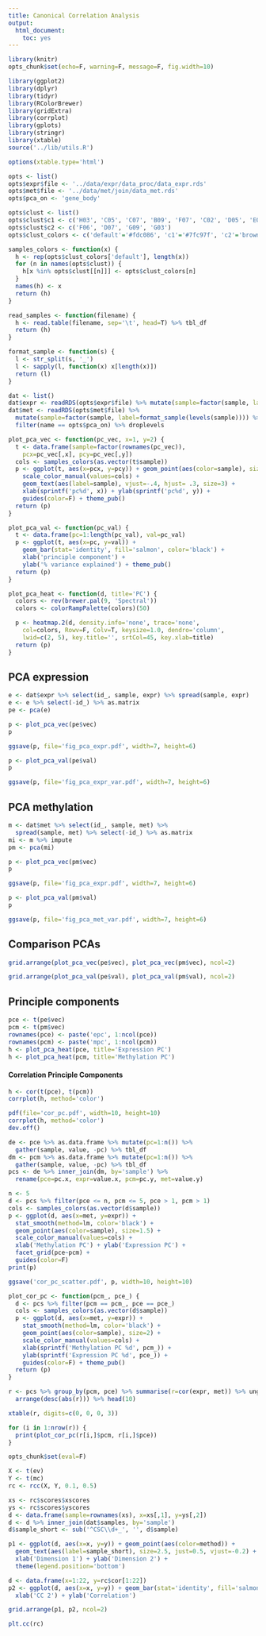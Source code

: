 ```yaml
---
title: Canonical Correlation Analysis
output:
  html_document:
    toc: yes
---
```


```r
library(knitr)
opts_chunk$set(echo=F, warning=F, message=F, fig.width=10)
```

```r
library(ggplot2)
library(dplyr)
library(tidyr)
library(RColorBrewer)
library(gridExtra)
library(corrplot)
library(gplots)
library(stringr)
library(xtable)
source('../lib/utils.R')
```

```r
options(xtable.type='html')
```

```r
opts <- list()
opts$expr$file <- '../data/expr/data_proc/data_expr.rds'
opts$met$file <- '../data/met/join/data_met.rds'
opts$pca_on <- 'gene_body'

opts$clust <- list()
opts$clust$c1 <- c('H03', 'C05', 'C07', 'B09', 'F07', 'C02', 'D05', 'E09', 'F01', 'B05', 'H10', 'E01', 'B10')
opts$clust$c2 <- c('F06', 'D07', 'G09', 'G03')
opts$clust_colors <- c('default'='#fdc086', 'c1'='#7fc97f', 'c2'='brown1')

samples_colors <- function(x) {
  h <- rep(opts$clust_colors['default'], length(x))
  for (n in names(opts$clust)) {
    h[x %in% opts$clust[[n]]] <- opts$clust_colors[n]
  }
  names(h) <- x
  return (h)
}
```

```r
read_samples <- function(filename) {
  h <- read.table(filename, sep='\t', head=T) %>% tbl_df
  return (h)
}

format_sample <- function(s) {
  l <- str_split(s, '_')
  l <- sapply(l, function(x) x[length(x)])
  return (l)
}

dat <- list()
dat$expr <- readRDS(opts$expr$file) %>% mutate(sample=factor(sample, label=format_sample(levels(sample))))
dat$met <- readRDS(opts$met$file) %>%
  mutate(sample=factor(sample, label=format_sample(levels(sample)))) %>%
  filter(name == opts$pca_on) %>% droplevels
```

```r
plot_pca_vec <- function(pc_vec, x=1, y=2) {
  t <- data.frame(sample=factor(rownames(pc_vec)),
    pcx=pc_vec[,x], pcy=pc_vec[,y])
  cols <- samples_colors(as.vector(t$sample))
  p <- ggplot(t, aes(x=pcx, y=pcy)) + geom_point(aes(color=sample), size=2) +
    scale_color_manual(values=cols) +
    geom_text(aes(label=sample), vjust=-.4, hjust= .3, size=3) +
    xlab(sprintf('pc%d', x)) + ylab(sprintf('pc%d', y)) +
    guides(color=F) + theme_pub()
  return (p)
}

plot_pca_val <- function(pc_val) {
  t <- data.frame(pc=1:length(pc_val), val=pc_val)
  p <- ggplot(t, aes(x=pc, y=val)) +
    geom_bar(stat='identity', fill='salmon', color='black') +
    xlab('principle component') +
    ylab('% variance explained') + theme_pub()
  return (p)
}

plot_pca_heat <- function(d, title='PC') {
  colors <- rev(brewer.pal(9, 'Spectral'))
  colors <- colorRampPalette(colors)(50)

  p <- heatmap.2(d, density.info='none', trace='none',
    col=colors, Rowv=F, Colv=T, keysize=1.0, dendro='column',
    lwid=c(2, 5), key.title='', srtCol=45, key.xlab=title)
  return (p)
}
```

## PCA expression

```r
e <- dat$expr %>% select(id_, sample, expr) %>% spread(sample, expr)
e <- e %>% select(-id_) %>% as.matrix
pe <- pca(e)
```

```r
p <- plot_pca_vec(pe$vec)
p
```

```r
ggsave(p, file='fig_pca_expr.pdf', width=7, height=6)
```

```r
p <- plot_pca_val(pe$val)
p
```

```r
ggsave(p, file='fig_pca_expr_var.pdf', width=7, height=6)
```

## PCA methylation

```r
m <- dat$met %>% select(id_, sample, met) %>%
  spread(sample, met) %>% select(-id_) %>% as.matrix
mi <- m %>% impute
pm <- pca(mi)
```

```r
p <- plot_pca_vec(pm$vec)
p
```

```r
ggsave(p, file='fig_pca_expr.pdf', width=7, height=6)
```

```r
p <- plot_pca_val(pm$val)
p
```

```r
ggsave(p, file='fig_pca_met_var.pdf', width=7, height=6)
```

## Comparison PCAs

```r
grid.arrange(plot_pca_vec(pe$vec), plot_pca_vec(pm$vec), ncol=2)
```

```r
grid.arrange(plot_pca_val(pe$val), plot_pca_val(pm$val), ncol=2)
```

## Principle components

```r
pce <- t(pe$vec)
pcm <- t(pm$vec)
rownames(pce) <- paste('epc', 1:ncol(pce))
rownames(pcm) <- paste('mpc', 1:ncol(pcm))
h <- plot_pca_heat(pce, title='Expression PC')
h <- plot_pca_heat(pcm, title='Methylation PC')
```

#### Correlation Principle Components

```r
h <- cor(t(pce), t(pcm))
corrplot(h, method='color')
```

```r
pdf(file='cor_pc.pdf', width=10, height=10)
corrplot(h, method='color')
dev.off()
```

```r
de <- pce %>% as.data.frame %>% mutate(pc=1:n()) %>%
  gather(sample, value, -pc) %>% tbl_df
dm <- pcm %>% as.data.frame %>% mutate(pc=1:n()) %>%
  gather(sample, value, -pc) %>% tbl_df
pcs <- de %>% inner_join(dm, by='sample') %>%
  rename(pce=pc.x, expr=value.x, pcm=pc.y, met=value.y)
```

```r
n <- 5
d <- pcs %>% filter(pce <= n, pcm <= 5, pce > 1, pcm > 1)
cols <- samples_colors(as.vector(d$sample))
p <- ggplot(d, aes(x=met, y=expr)) +
  stat_smooth(method=lm, color='black') +
  geom_point(aes(color=sample), size=1.5) +
  scale_color_manual(values=cols) +
  xlab('Methylation PC') + ylab('Expression PC') +
  facet_grid(pce~pcm) +
  guides(color=F)
print(p)
```

```r
ggsave('cor_pc_scatter.pdf', p, width=10, height=10)
```

```r
plot_cor_pc <- function(pcm_, pce_) {
  d <- pcs %>% filter(pcm == pcm_, pce == pce_)
  cols <- samples_colors(as.vector(d$sample))
  p <- ggplot(d, aes(x=met, y=expr)) +
    stat_smooth(method=lm, color='black') +
    geom_point(aes(color=sample), size=2) +
    scale_color_manual(values=cols) +
    xlab(sprintf('Methylation PC %d', pcm_)) +
    ylab(sprintf('Expression PC %d', pce_)) +
    guides(color=F) + theme_pub()
  return (p)
}
```

```r
r <- pcs %>% group_by(pcm, pce) %>% summarise(r=cor(expr, met)) %>% ungroup %>%
  arrange(desc(abs(r))) %>% head(10)
```

```r
xtable(r, digits=c(0, 0, 0, 3))
```

```r
for (i in 1:nrow(r)) {
  print(plot_cor_pc(r[i,]$pcm, r[i,]$pce))
}
```






```r
opts_chunk$set(eval=F)
```


```r
X <- t(ev)
Y <- t(mc)
rc <- rcc(X, Y, 0.1, 0.5)
```

```r
xs <- rc$scores$xscores
ys <- rc$scores$yscores
d <- data.frame(sample=rownames(xs), x=xs[,1], y=ys[,2])
d <- d %>% inner_join(dat$samples, by='sample')
d$sample_short <- sub('^CSC\\d+_', '', d$sample)

p1 <- ggplot(d, aes(x=x, y=y)) + geom_point(aes(color=method)) +
  geom_text(aes(label=sample_short), size=2.5, just=0.5, vjust=-0.2) +
  xlab('Dimension 1') + ylab('Dimension 2') +
  theme(legend.position='bottom')

d <- data.frame(x=1:22, y=rc$cor[1:22])
p2 <- ggplot(d, aes(x=x, y=y)) + geom_bar(stat='identity', fill='salmon') +
  xlab('CC 2') + ylab('Correlation')

grid.arrange(p1, p2, ncol=2)
```

```r
plt.cc(rc)
```
